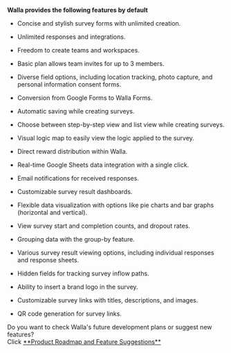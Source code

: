 
<Callout type='info' emoji="⭐️">**Walla provides the following features by default**</Callout>

- Concise and stylish survey forms with unlimited creation.

- Unlimited responses and integrations.

- Freedom to create teams and workspaces.

- Basic plan allows team invites for up to 3 members.

- Diverse field options, including location tracking, photo capture, and personal information consent forms.

- Conversion from Google Forms to Walla Forms.

- Automatic saving while creating surveys.

- Choose between step-by-step view and list view while creating surveys.

- Visual logic map to easily view the logic applied to the survey.

- Direct reward distribution within Walla.

- Real-time Google Sheets data integration with a single click.

- Email notifications for received responses.

- Customizable survey result dashboards.

- Flexible data visualization with options like pie charts and bar graphs (horizontal and vertical).

- View survey start and completion counts, and dropout rates.

- Grouping data with the group-by feature.

- Various survey result viewing options, including individual responses and response sheets.

- Hidden fields for tracking survey inflow paths.

- Ability to insert a brand logo in the survey.

- Customizable survey links with titles, descriptions, and images.

- QR code generation for survey links.

<Callout type='info' emoji="🔔">
    Do you want to check Walla's future development plans or suggest new features? <br/>Click <a
    href='https://google.com'
    target="_blank"
    rel="noopener noreferrer"
    style={{textDecoration: 'underline'}}>**Product
    Roadmap and Feature Suggestions**</a>
</Callout>
